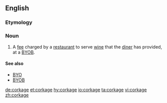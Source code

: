 ==English==

===Etymology===
{{suffix|cork|age|lang=en}}

===Noun===
{{en-noun|-}}

# A [[fee]] charged by a [[restaurant]] to serve [[wine]] that the [[diner]] has provided, at a [[BYOB]].

====See also====
* [[BYO]]
* [[BYOB]]

[[de:corkage]]
[[et:corkage]]
[[hy:corkage]]
[[io:corkage]]
[[ta:corkage]]
[[vi:corkage]]
[[zh:corkage]]